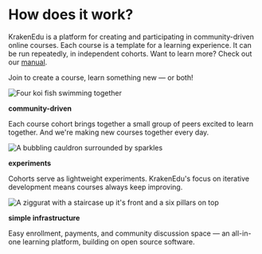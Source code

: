 
<Box gap={64} padding={32}>

<Box width={700} ma>

# How does it work?
KrakenEdu is a platform for creating and participating in community-driven
online courses. Each course is a template for a learning experience. It can be
run repeatedly, in independent cohorts. Want to learn more? Check out our [manual](/manual).

Join to create a course, learn something new — or both!

</Box>

<LandingPageFeatures min={200}>

<div>

![Four koi fish swimming together](/img/landing/Community.png)

**community-driven**

Each course cohort brings together a small group of peers excited to learn together. And we're making new courses together every day.

</div>

<div>

![A bubbling cauldron surrounded by sparkles](/img/landing/Experiment.png)

**experiments**

Cohorts serve as lightweight experiments. KrakenEdu's focus on iterative development means courses always keep improving.

</div>

<div>


![A ziggurat with a staircase up it's front and a six pillars on top](/img/landing/Infrastructure.png)

**simple infrastructure**

Easy enrollment, payments, and community discussion space — an all-in-one learning platform, building on open source software.

</div>

</LandingPageFeatures>

</Box>
